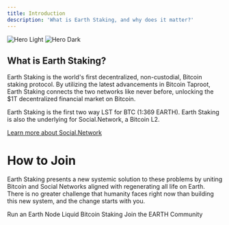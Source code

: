 ```yaml
---
title: Introduction
description: 'What is Earth Staking, and why does it matter?'
---
```


<img
  className="block dark:hidden"
  src="/images/intro.png"
  alt="Hero Light"
/>
<img
  className="hidden dark:block"
  src="/images/intro.png"
  alt="Hero Dark"
/>

## What is Earth Staking?

Earth Staking is the world's first decentralized, non-custodial, Bitcoin staking protocol. By utilizing the latest advancements in Bitcoin Taproot, Earth Staking connects the two networks like never before,
unlocking the $1T decentralized financial market on Bitcoin.

Earth Staking is the first two way LST for BTC (1:369 EARTH). Earth Staking is also the underlying for Social.Network, a Bitcoin L2. 

[Learn more about Social.Network](social-network) 

# How to Join

Earth Staking presents a new systemic solution to these problems by uniting Bitcoin and Social Networks aligned with regenerating all life on Earth. There is no greater challenge that humanity faces right now than building this new system, and the change starts with you. 

<CardGroup cols={2}>
  <Card
    title="Become a Node Operator"
    icon="farm"
    href="/get-involved/node-operator"
  >
    Run an Earth Node
  </Card>
  <Card
    title="Become a Staker"
    icon="bitcoin"
    href="/earth-staking#ethereum"
  >
    Liquid Bitcoin Staking
  </Card>
</CardGroup>
<CardGroup cols={1}>
  <Card
    title="Become an Ambassador"
    icon="heart"
    href="/get-involved/ambassador"
  >
    Join the EARTH Community
  </Card>
</CardGroup>